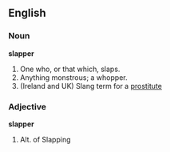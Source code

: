 ==English==

===Noun===

'''slapper'''

#One who, or that which, slaps.
#Anything monstrous; a whopper.
#(Ireland and UK) Slang term for a [[prostitute]]

===Adjective===

'''slapper'''

#Alt. of Slapping